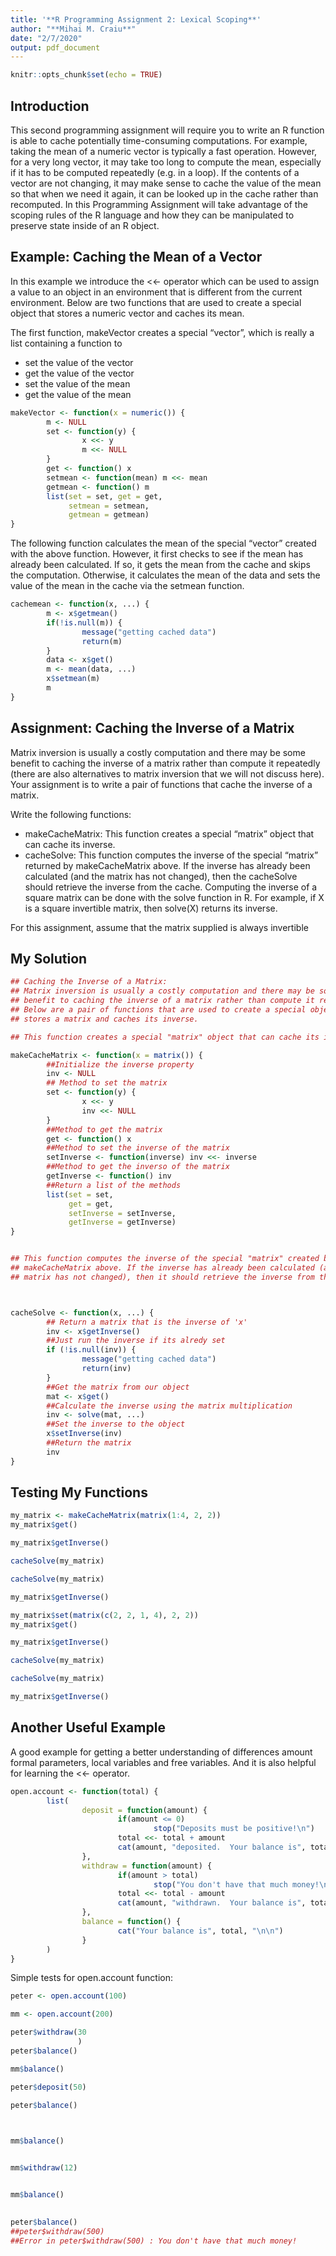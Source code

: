 ```yaml
---
title: '**R Programming Assignment 2: Lexical Scoping**'
author: "**Mihai M. Craiu**"
date: "2/7/2020"
output: pdf_document
---
```


```r
knitr::opts_chunk$set(echo = TRUE)
```



## Introduction

This second programming assignment will require you to write an R function is able to cache potentially time-consuming computations. For example, taking the mean of a numeric vector is typically a fast operation. However, for a very long vector, it may take too long to compute the mean, especially if it has to be computed repeatedly (e.g. in a loop). If the contents of a vector are not changing, it may make sense to cache the value of the mean so that when we need it again, it can be looked up in the cache rather than recomputed. In this Programming Assignment will take advantage of the scoping rules of the R language and how they can be manipulated to preserve state inside of an R object.

## Example: Caching the Mean of a Vector

In this example we introduce the <<- operator which can be used to assign a value to an object in an environment that is different from the current environment. Below are two functions that are used to create a special object that stores a numeric vector and caches its mean.

The first function, makeVector creates a special “vector”, which is really a list containing a function to

- set the value of the vector
- get the value of the vector
- set the value of the mean
- get the value of the mean

```R
makeVector <- function(x = numeric()) {
        m <- NULL
        set <- function(y) {
                x <<- y
                m <<- NULL
        }
        get <- function() x
        setmean <- function(mean) m <<- mean
        getmean <- function() m
        list(set = set, get = get,
             setmean = setmean,
             getmean = getmean)
}
```

The following function calculates the mean of the special “vector” created with the above function. However, it first checks to see if the mean has already been calculated. If so, it gets the mean from the cache and skips the computation. Otherwise, it calculates the mean of the data and sets the value of the mean in the cache via the setmean function.


```R
cachemean <- function(x, ...) {
        m <- x$getmean()
        if(!is.null(m)) {
                message("getting cached data")
                return(m)
        }
        data <- x$get()
        m <- mean(data, ...)
        x$setmean(m)
        m
}
```

## Assignment: Caching the Inverse of a Matrix

Matrix inversion is usually a costly computation and there may be some benefit to caching the inverse of a matrix rather than compute it repeatedly (there are also alternatives to matrix inversion that we will not discuss here). Your assignment is to write a pair of functions that cache the inverse of a matrix.

Write the following functions:

- makeCacheMatrix: This function creates a special “matrix” object that can cache its inverse.
- cacheSolve: This function computes the inverse of the special “matrix” returned by makeCacheMatrix above. If the inverse has already been calculated (and the matrix has not changed), then the cacheSolve should retrieve the inverse from the cache.
Computing the inverse of a square matrix can be done with the solve function in R. For example, if X is a square invertible matrix, then solve(X) returns its inverse.

For this assignment, assume that the matrix supplied is always invertible

## My Solution

````R
## Caching the Inverse of a Matrix:
## Matrix inversion is usually a costly computation and there may be some 
## benefit to caching the inverse of a matrix rather than compute it repeatedly.
## Below are a pair of functions that are used to create a special object that 
## stores a matrix and caches its inverse.

## This function creates a special "matrix" object that can cache its inverse.

makeCacheMatrix <- function(x = matrix()) {
        ##Initialize the inverse property
        inv <- NULL
        ## Method to set the matrix
        set <- function(y) {
                x <<- y
                inv <<- NULL
        }
        ##Method to get the matrix
        get <- function() x
        ##Method to set the inverse of the matrix
        setInverse <- function(inverse) inv <<- inverse
        ##Method to get the inverso of the matrix
        getInverse <- function() inv
        ##Return a list of the methods
        list(set = set,
             get = get,
             setInverse = setInverse,
             getInverse = getInverse)
}


## This function computes the inverse of the special "matrix" created by 
## makeCacheMatrix above. If the inverse has already been calculated (and the 
## matrix has not changed), then it should retrieve the inverse from the cache.



cacheSolve <- function(x, ...) {
        ## Return a matrix that is the inverse of 'x'
        inv <- x$getInverse()
        ##Just run the inverse if its alredy set 
        if (!is.null(inv)) {
                message("getting cached data")
                return(inv)
        }
        ##Get the matrix from our object
        mat <- x$get()
        ##Calculate the inverse using the matrix multiplication
        inv <- solve(mat, ...)
        ##Set the inverse to the object
        x$setInverse(inv)
        ##Return the matrix
        inv
}
````


## Testing My Functions

```R
my_matrix <- makeCacheMatrix(matrix(1:4, 2, 2))
my_matrix$get()

my_matrix$getInverse()

cacheSolve(my_matrix)

cacheSolve(my_matrix)

my_matrix$getInverse()

my_matrix$set(matrix(c(2, 2, 1, 4), 2, 2))
my_matrix$get()

my_matrix$getInverse()

cacheSolve(my_matrix)

cacheSolve(my_matrix)

my_matrix$getInverse()

```


## Another Useful Example

A good example for getting a better understanding of differences amount formal parameters, local variables and free variables. And it is also helpful for learning the <<- operator.

```R
open.account <- function(total) {
        list(
                deposit = function(amount) {
                        if(amount <= 0)
                                stop("Deposits must be positive!\n")
                        total <<- total + amount
                        cat(amount, "deposited.  Your balance is", total, "\n\n")
                },
                withdraw = function(amount) {
                        if(amount > total)
                                stop("You don't have that much money!\n")
                        total <<- total - amount
                        cat(amount, "withdrawn.  Your balance is", total, "\n\n")
                },
                balance = function() {
                        cat("Your balance is", total, "\n\n")
                }
        )
}
```

Simple tests for open.account function:

```R
peter <- open.account(100)

mm <- open.account(200)

peter$withdraw(30
               )
peter$balance()

mm$balance()

peter$deposit(50)

peter$balance()
 


mm$balance()


mm$withdraw(12)


mm$balance()
 

peter$balance()
##peter$withdraw(500)
##Error in peter$withdraw(500) : You don't have that much money!

```
